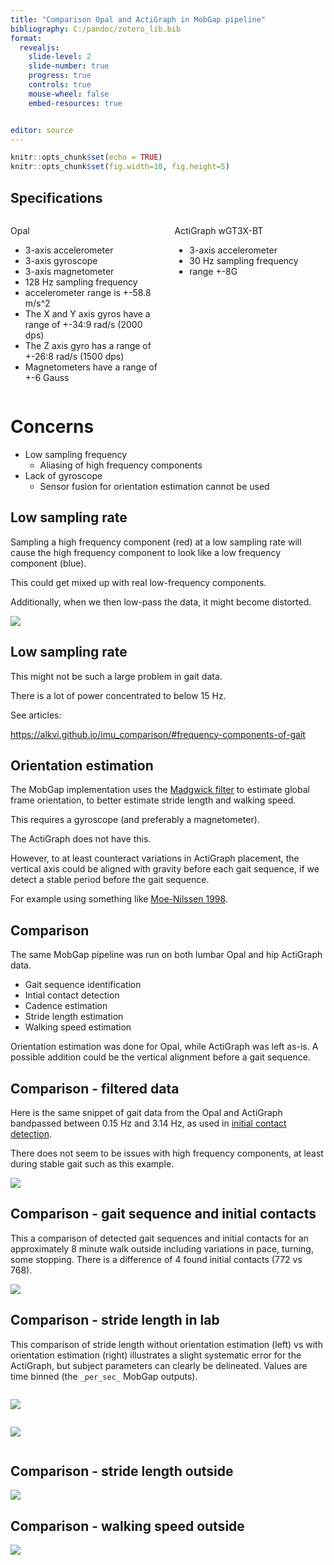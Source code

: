 ```yaml
---
title: "Comparison Opal and ActiGraph in MobGap pipeline"
bibliography: C:/pandoc/zotero_lib.bib
format: 
  revealjs:
    slide-level: 2
    slide-number: true
    progress: true
    controls: true
    mouse-wheel: false
    embed-resources: true


editor: source
---
```


```r
knitr::opts_chunk$set(echo = TRUE)
knitr::opts_chunk$set(fig.width=10, fig.height=5) 

```


## Specifications {.smaller}

:::: {.columns}

::: {.column width="50%"}
Opal

- 3-axis accelerometer
- 3-axis gyroscope
- 3-axis magnetometer
- 128 Hz sampling frequency
- accelerometer range is +-58.8 m/s^2
- The X and Y axis gyros have a range of +-34:9 rad/s (2000 dps)
- The Z axis gyro has a range of +-26:8 rad/s (1500 dps)
- Magnetometers have a range of +-6 Gauss
:::

::: {.column width="50%"}
ActiGraph wGT3X-BT

- 3-axis accelerometer
- 30 Hz sampling frequency
- range +-8G
:::

::::

# Concerns {.smaller}

- Low sampling frequency
    - Aliasing of high frequency components

- Lack of gyroscope
    - Sensor fusion for orientation estimation cannot be used

## Low sampling rate {.smaller}

Sampling a high frequency component (red) at a low sampling rate will cause the high frequency component to look like a low frequency component (blue).

This could get mixed up with real low-frequency components.

Additionally, when we then low-pass the data, it might become distorted.

![](img/alias.png)

## Low sampling rate {.smaller}

This might not be such a large problem in gait data. 

There is a lot of power concentrated to below 15 Hz. 

See articles: 

<https://alkvi.github.io/imu_comparison/#frequency-components-of-gait>

## Orientation estimation {.smaller}

The MobGap implementation uses the [Madgwick filter](https://doi.org/10.1109/ICORR.2011.5975346) to estimate global frame orientation, to better estimate stride length and walking speed.

This requires a gyroscope (and preferably a magnetometer).

The ActiGraph does not have this.

However, to at least counteract variations in ActiGraph placement, the vertical axis could be aligned with gravity before each gait sequence, if we detect a stable period before the gait sequence. 

For example using something like [Moe-Nilssen 1998](https://doi.org/10.1016/S0268-0033(98)00089-8).

## Comparison {.smaller}

The same MobGap pipeline was run on both lumbar Opal and hip ActiGraph data.

- Gait sequence identification
- Intial contact detection
- Cadence estimation
- Stride length estimation
- Walking speed estimation

Orientation estimation was done for Opal, while ActiGraph was left as-is. A possible addition could be the vertical alignment before a gait sequence.

## Comparison - filtered data {.smaller}

Here is the same snippet of gait data from the Opal and ActiGraph bandpassed between 0.15 Hz and 3.14 Hz, as used in [initial contact detection](https://github.com/mobilise-d/mobgap/blob/main/src/mobgap/initial_contacts/_icd_ionescu.py).

There does not seem to be issues with high frequency components, at least during stable gait such as this example.

![](img/bandpassed_snippet.png)

## Comparison - gait sequence and initial contacts {.smaller}

This a comparison of detected gait sequences and initial contacts for an approximately 8 minute walk outside including variations in pace, turning, some stopping. There is a difference of 4 found initial contacts (772 vs 768).

![](img/ic_detection_outside_subj2.png)

## Comparison - stride length in lab {.smaller}

This comparison of stride length without orientation estimation (left) vs with orientation estimation (right) illustrates a slight systematic error for the ActiGraph, but subject parameters can clearly be delineated. Values are time binned (the `_per_sec_` MobGap outputs).

::: {.column width="50%"}
![](img/lab_stride_length.png)
:::

::: {.column width="50%"}
![](img/lab_global_stride_length.png)
:::

## Comparison - stride length outside {.smaller}

![](img/global_stride_length_comparison.png)

## Comparison - walking speed outside {.smaller}

![](img/global_walk_speed_comparison.png)